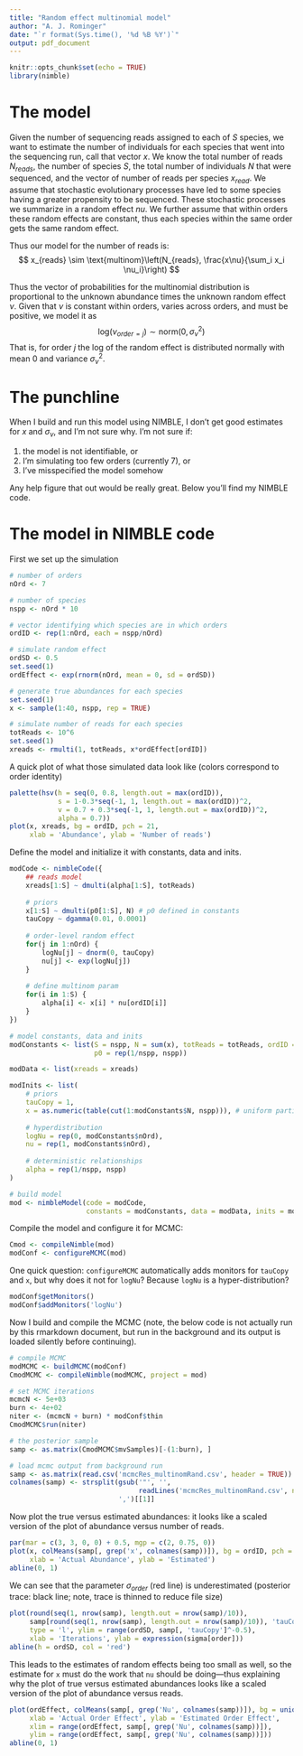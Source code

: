```yaml
---
title: "Random effect multinomial model"
author: "A. J. Rominger"
date: "`r format(Sys.time(), '%d %B %Y')`"
output: pdf_document
---
```


```r
knitr::opts_chunk$set(echo = TRUE)
library(nimble)
```

# The model

Given the number of sequencing reads assigned to each of $S$ species, we want to estimate the number of individuals for each species that went into the sequencing run, call that vector $x$. We know the total number of reads $N_{reads}$, the number of species $S$, the total number of individuals $N$ that were sequenced, and the vector of number of reads per species $x_{read}$. We assume that stochastic evolutionary processes have led to some species having a greater propensity to be sequenced.  These stochastic processes we summarize in a random effect $nu$.  We further assume that within orders these random effects are constant, thus each species within the same order gets the same random effect.

Thus our model for the number of reads is:
$$
x_{reads} \sim \text{multinom}\left(N_{reads}, \frac{x\nu}{\sum_i x_i \nu_i}\right)
$$

Thus the vector of probabilities for the multinomial distribution is proportional to the unknown abundance times the unknown random effect $\nu$.  Given that $\nu$ is constant within orders, varies across orders, and must be positive, we model it as
$$
\text{log}(\nu_{order=j}) \sim \text{norm}(0, \sigma^2_{\nu})
$$
That is, for order $j$ the log of the random effect is distributed normally with mean 0 and variance $\sigma^2_{\nu}$.

# The punchline

When I build and run this model using NIMBLE, I don't get good estimates for $x$ and $\sigma_{\nu}$, and I'm not sure why.  I'm not sure if:

1) the model is not identifiable, or
2) I'm simulating too few orders (currently 7), or
3) I've misspecified the model somehow

Any help figure that out would be really great.  Below you'll find my NIMBLE code.

# The model in NIMBLE code

First we set up the simulation

```r
# number of orders
nOrd <- 7

# number of species
nspp <- nOrd * 10

# vector identifying which species are in which orders
ordID <- rep(1:nOrd, each = nspp/nOrd)

# simulate random effect
ordSD <- 0.5
set.seed(1)
ordEffect <- exp(rnorm(nOrd, mean = 0, sd = ordSD))

# generate true abundances for each species
set.seed(1)
x <- sample(1:40, nspp, rep = TRUE)

# simulate number of reads for each species
totReads <- 10^6
set.seed(1)
xreads <- rmulti(1, totReads, x*ordEffect[ordID])
```

A quick plot of what those simulated data look like (colors correspond to order identity)
```r
palette(hsv(h = seq(0, 0.8, length.out = max(ordID)), 
            s = 1-0.3*seq(-1, 1, length.out = max(ordID))^2, 
            v = 0.7 + 0.3*seq(-1, 1, length.out = max(ordID))^2, 
            alpha = 0.7))
plot(x, xreads, bg = ordID, pch = 21, 
     xlab = 'Abundance', ylab = 'Number of reads')
```

Define the model and initialize it with constants, data and inits.

```r
modCode <- nimbleCode({
    ## reads model
    xreads[1:S] ~ dmulti(alpha[1:S], totReads)
    
    # priors
    x[1:S] ~ dmulti(p0[1:S], N) # p0 defined in constants 
    tauCopy ~ dgamma(0.01, 0.0001)
    
    # order-level random effect
    for(j in 1:nOrd) {
        logNu[j] ~ dnorm(0, tauCopy)
        nu[j] <- exp(logNu[j])
    }
    
    # define multinom param
    for(i in 1:S) {
        alpha[i] <- x[i] * nu[ordID[i]]
    }
})

# model constants, data and inits
modConstants <- list(S = nspp, N = sum(x), totReads = totReads, ordID = ordID, nOrd = nOrd,
                     p0 = rep(1/nspp, nspp))

modData <- list(xreads = xreads)

modInits <- list( 
    # priors
    tauCopy = 1,
    x = as.numeric(table(cut(1:modConstants$N, nspp))), # uniform partition
    
    # hyperdistribution
    logNu = rep(0, modConstants$nOrd),
    nu = rep(1, modConstants$nOrd),
    
    # deterministic relationships
    alpha = rep(1/nspp, nspp)
)

# build model
mod <- nimbleModel(code = modCode, 
                   constants = modConstants, data = modData, inits = modInits)
```

Compile the model and configure it for MCMC:

```r
Cmod <- compileNimble(mod)
modConf <- configureMCMC(mod)
```

One quick question: `configureMCMC` automatically adds monitors for `tauCopy` and `x`, but why does it not for `logNu`?  Because `logNu` is a hyper-distribution?

```r
modConf$getMonitors()
modConf$addMonitors('logNu')
```

Now I build and compile the MCMC (note, the below code is not actually run by this rmarkdown document, but run in the background and its output is loaded silently before continuing).

```r
# compile MCMC
modMCMC <- buildMCMC(modConf)
CmodMCMC <- compileNimble(modMCMC, project = mod)

# set MCMC iterations
mcmcN <- 5e+03
burn <- 4e+02
niter <- (mcmcN + burn) * modConf$thin
CmodMCMC$run(niter)

# the posterior sample    
samp <- as.matrix(CmodMCMC$mvSamples)[-(1:burn), ]
```

```r
# load mcmc output from background run
samp <- as.matrix(read.csv('mcmcRes_multinomRand.csv', header = TRUE))
colnames(samp) <- strsplit(gsub('"', '', 
                                readLines('mcmcRes_multinomRand.csv', n = 1)), 
                           ',')[[1]]
```

Now plot the true versus estimated abundances: it looks like a scaled version of the plot of abundance versus number of reads.

```r
par(mar = c(3, 3, 0, 0) + 0.5, mgp = c(2, 0.75, 0))
plot(x, colMeans(samp[, grep('x', colnames(samp))]), bg = ordID, pch = 21, 
     xlab = 'Actual Abundance', ylab = 'Estimated')
abline(0, 1)
```

We can see that the parameter $\sigma_{order}$ (red line) is underestimated (posterior trace: black line; note, trace is thinned to reduce file size)

```r
plot(round(seq(1, nrow(samp), length.out = nrow(samp)/10)), 
     samp[round(seq(1, nrow(samp), length.out = nrow(samp)/10)), 'tauCopy']^-0.5, 
     type = 'l', ylim = range(ordSD, samp[, 'tauCopy']^-0.5), 
     xlab = 'Iterations', ylab = expression(sigma[order]))
abline(h = ordSD, col = 'red')
```

This leads to the estimates of random effects being too small as well, so the estimate for `x` must do the work that `nu` should be doing---thus explaining why the plot of true versus estimated abundances looks like a scaled version of the plot of abundance versus reads.

```r
plot(ordEffect, colMeans(samp[, grep('Nu', colnames(samp))]), bg = unique(ordID), pch = 21, 
     xlab = 'Actual Order Effect', ylab = 'Estimated Order Effect', 
     xlim = range(ordEffect, samp[, grep('Nu', colnames(samp))]), 
     ylim = range(ordEffect, samp[, grep('Nu', colnames(samp))]))
abline(0, 1)
```


